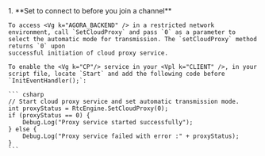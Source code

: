 <PlatformWrapper platform="unity">
1.  **Set <Vpd k="SDK" /> to connect to <Vg k="CP"/> before you join a channel**

    To access <Vg k="AGORA_BACKEND" /> in a restricted network environment, call `SetCloudProxy` and pass `0` as a parameter to select the automatic mode for transmission. The `setCloudProxy` method returns `0` upon
    successful initiation of cloud proxy service.

    To enable the <Vg k="CP"/> service in your <Vpl k="CLIENT" />, in your script file, locate `Start` and add the following code before `InitEventHandler();`:

    ``` csharp
    // Start cloud proxy service and set automatic transmission mode.
    int proxyStatus = RtcEngine.SetCloudProxy(0);
    if (proxyStatus == 0) {
        Debug.Log("Proxy service started successfully");
    } else {
        Debug.Log("Proxy service failed with error :" + proxyStatus);
    }
    ```

</PlatformWrapper>
